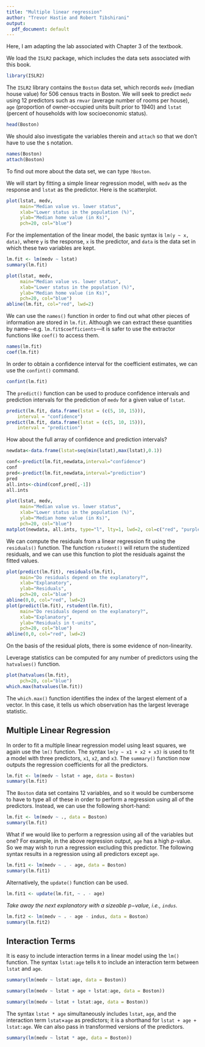 ```yaml
---
title: "Multiple linear regression"
author: "Trevor Hastie and Robert Tibshirani"
output:
  pdf_document: default
---
```


Here, I am adapting the lab associated with Chapter 3 of the textbook. 

We load the `ISLR2` package, which includes the data sets associated with this book.

```r
library(ISLR2)
```

The `ISLR2` library contains the `Boston`  data set, which
records `medv` (median house value) for $506$ census tracts in Boston. We will seek to predict `medv` using $12$ predictors such as `rmvar` (average number of  rooms per house), `age` (proportion of owner-occupied units built prior to 1940) and `lstat` (percent of households with low socioeconomic status).

```r
head(Boston)
```

We should also investigate the variables therein and `attach` so that we don't have to use the `$` notation.

```r
names(Boston)
attach(Boston)
```

To find out more about the data set, we can type `?Boston`.

We will start by fitting a simple  linear regression model, with `medv` as the response and `lstat`  as the predictor. Here is the scatterplot.

```r
plot(lstat, medv, 
     main="Median value vs. lower status",
     xlab="Lower status in the population (%)",
     ylab="Median home value (in Ks)",
     pch=20, col="blue")
```

For the implementation of the linear model, the basic syntax is `lm(y ~ x, data)`, where `y` is the response, `x` is the predictor, and `data` is the data set in which these two variables are kept.


```r
lm.fit <- lm(medv ~ lstat)
summary(lm.fit)

plot(lstat, medv, 
     main="Median value vs. lower status",
     xlab="Lower status in the population (%)",
     ylab="Median home value (in Ks)",
     pch=20, col="blue")
abline(lm.fit, col="red", lwd=2)
```
We can use the `names()` function in order to find out what other pieces of information  are stored in `lm.fit`.
Although we can extract these quantities by name---e.g. `lm.fit$coefficients`---it is safer to use the extractor functions like `coef()` to access them.

```r
names(lm.fit)
coef(lm.fit)
```

In order to obtain a confidence interval for the coefficient estimates, we can use the `confint()` command.

```r
confint(lm.fit)
```

The `predict()` function can be used to produce confidence intervals and prediction intervals for the prediction of `medv` for a given value of `lstat`.

```r
predict(lm.fit, data.frame(lstat = (c(5, 10, 15))),
    interval = "confidence")
predict(lm.fit, data.frame(lstat = (c(5, 10, 15))),
    interval = "prediction")
```

How about the full array of confidence and prediction intervals?

```r
newdata<-data.frame(lstat=seq(min(lstat),max(lstat),0.1))

conf<-predict(lm.fit,newdata,interval="confidence")
conf
pred<-predict(lm.fit,newdata,interval="prediction")
pred
all.ints<-cbind(conf,pred[,-1])
all.ints

plot(lstat, medv, 
     main="Median value vs. lower status",
     xlab="Lower status in the population (%)",
     ylab="Median home value (in Ks)",
     pch=20, col="blue")
matplot(newdata, all.ints, type="l", lty=1, lwd=2, col=c("red", "purple", "purple","green","green"), add=TRUE)
```

We can compute the residuals from a linear regression
fit using the `residuals()` function. The function
`rstudent()` will return the studentized residuals, and we
can use this function to plot the residuals against the fitted values.

```r
plot(predict(lm.fit), residuals(lm.fit),
     main="Do residuals depend on the explanatory?",
     xlab="Explanatory",
     ylab="Residuals",
     pch=20, col="blue")
abline(0,0, col="red", lwd=2)
plot(predict(lm.fit), rstudent(lm.fit),
     main="Do residuals depend on the explanatory?",
     xlab="Explanatory",
     ylab="Residuals in t-units",
     pch=20, col="blue")
abline(0,0, col="red", lwd=2)
```

On the basis of the residual plots, there is some evidence of non-linearity.

Leverage statistics can be computed for any number of predictors using the `hatvalues()` function.

```r
plot(hatvalues(lm.fit), 
     pch=20, col="blue")
which.max(hatvalues(lm.fit))
```

The `which.max()` function identifies the index of the largest element of a vector. In this case, it tells us which observation has the largest leverage statistic.

## Multiple Linear Regression

In order to fit a multiple linear regression model using least squares, we again use the `lm()` function. The syntax 
`lm(y ~ x1 + x2 + x3)` is used to fit a model with three predictors, `x1`, `x2`, and `x3`.
The `summary()` function now outputs the regression coefficients for all the predictors.

```r
lm.fit <- lm(medv ~ lstat + age, data = Boston)
summary(lm.fit)
```

The `Boston` data set contains 12 variables, and so it would be cumbersome to have to type all of these in order to perform a regression using all of the predictors.
Instead, we can use the following short-hand:

```r
lm.fit <- lm(medv ~ ., data = Boston)
summary(lm.fit)
```
What if we would like to perform a regression using all of the variables but one?  For example, in the above regression output,  `age` has a high $p$-value. So we may wish to run a regression excluding this predictor.
 The following syntax results in a regression using all predictors except `age`.

```r
lm.fit1 <- lm(medv ~ . - age, data = Boston)
summary(lm.fit1)
```

Alternatively, the `update()` function can be used.

```r
lm.fit1 <- update(lm.fit, ~ . - age)
```

*Take away the next explanatory with a sizeable $p-$value, i.e., `indus`. *

```r
lm.fit2 <- lm(medv ~ . - age - indus, data = Boston)
summary(lm.fit2)
```

## Interaction Terms

It is easy to include interaction terms in a linear model using the `lm()` function. The syntax `lstat:age` tells `R` to include an interaction term between `lstat` and `age`.

```r
summary(lm(medv ~ lstat:age, data = Boston))
```
```r
summary(lm(medv ~ lstat + age + lstat:age, data = Boston))
```
```r
summary(lm(medv ~ lstat + lstat:age, data = Boston))
```

The syntax `lstat * age` simultaneously includes `lstat`, `age`, and the interaction term `lstat`$\times$`age` as predictors; it is a shorthand for `lstat + age + lstat:age`.
We can also pass in transformed versions of the predictors.

```r
summary(lm(medv ~ lstat * age, data = Boston))
```